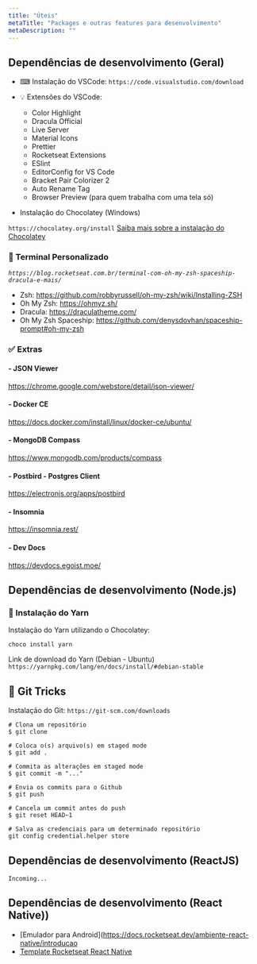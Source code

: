 ```yaml
---
title: "Úteis"
metaTitle: "Packages e outras features para desenvolvimento"
metaDescription: ""
---
```


## Dependências de desenvolvimento (Geral)

- ⌨ Instalação do VSCode:
`https://code.visualstudio.com/download`

- 💡 Extensões do VSCode:
  - Color Highlight
  - Dracula Official
  - Live Server
  - Material Icons
  - Prettier
  - Rocketseat Extensions
  - ESlint
  - EditorConfig for VS Code
  - Bracket Pair Colorizer 2
  - Auto Rename Tag
  - Browser Preview (para quem trabalha com uma tela só)

- Instalação do Chocolatey (Windows)

`https://chocolatey.org/install`
[Saiba mais sobre a instalação do Chocolatey](https://jcutrer.com/windows/install-chocolatey-choco-windows10)

### 🔎 Terminal Personalizado
*`https://blog.rocketseat.com.br/terminal-com-oh-my-zsh-spaceship-dracula-e-mais/`*

- Zsh: https://github.com/robbyrussell/oh-my-zsh/wiki/Installing-ZSH
- Oh My Zsh: https://ohmyz.sh/
- Dracula: https://draculatheme.com/
- Oh My Zsh Spaceship: https://github.com/denysdovhan/spaceship-prompt#oh-my-zsh

### ✅ Extras

#### - JSON Viewer
https://chrome.google.com/webstore/detail/json-viewer/

#### - Docker CE
https://docs.docker.com/install/linux/docker-ce/ubuntu/

#### - MongoDB Compass
https://www.mongodb.com/products/compass

#### - Postbird - Postgres Client
https://electronjs.org/apps/postbird

#### - Insomnia
https://insomnia.rest/

#### - Dev Docs
https://devdocs.egoist.moe/

## Dependências de desenvolvimento (Node.js)

### 🔩 Instalação do Yarn

Instalação do Yarn utilizando o Chocolatey:

```shell
choco install yarn
```

Link de download do Yarn (Debian - Ubuntu)
`https://yarnpkg.com/lang/en/docs/install/#debian-stable`

## 🔑 Git Tricks

Instalação do Git: `https://git-scm.com/downloads`

```shell
# Clona um repositório
$ git clone

# Coloca o(s) arquivo(s) em staged mode
$ git add .

# Commita as alterações em staged mode
$ git commit -m "..."

# Envia os commits para o Github
$ git push

# Cancela um commit antes do push
$ git reset HEAD~1

# Salva as credenciais para um determinado repositório
git config credential.helper store
```

## Dependências de desenvolvimento (ReactJS)

`Incoming...`

## Dependências de desenvolvimento (React Native))

- [Emulador para Android](https://docs.rocketseat.dev/ambiente-react-native/introducao
- [Template Rocketseat React Native](https://github.com/Rocketseat/react-native-template-rocketseat-basic)
